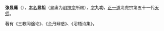 {{Unreferenced |time=2011-05-13T13:40:42+00:00 }} 
'''张显庸'''（{{bd|？||？|}}），[[本名|本名]]'''显祖'''（显庸为[[明神宗|明神宗]]所赐），[[表字|字]]'''九功'''，[[正一道|正一道]]龙虎宗第五十一代[[张天师|天师]]。

著有《三教同途论》、《金丹辩惑》、《浴梧诗集》。

{{张天师|[[张国祥_(道教)|张国祥]]|[[张应京|张应京]]}}

{{宗教人物小作品}}